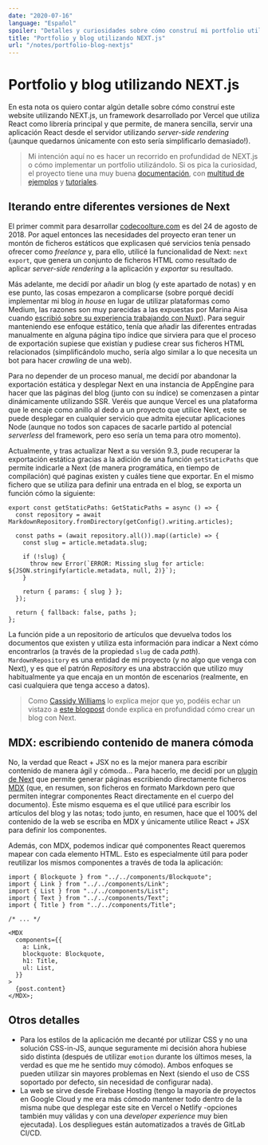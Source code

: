 ```yaml
---
date: "2020-07-16"
language: "Español"
spoiler: "Detalles y curiosidades sobre cómo construí mi portfolio utilizando NEXT.js"
title: "Portfolio y blog utilizando NEXT.js"
url: "/notes/portfolio-blog-nextjs"
---
```


# Portfolio y blog utilizando NEXT.js

En esta nota os quiero contar algún detalle sobre cómo construí este website utilizando NEXT.js, un framework
desarrollado por Vercel que utiliza React como librería principal y que permite, de manera sencilla, servir una
aplicación React desde el servidor utilizando _server-side rendering_ (¡aunque quedarnos únicamente con esto sería
simplificarlo demasiado!).

> Mi intención aquí no es hacer un recorrido en profundidad de NEXT.js o cómo implementar un portfolio utilizándolo. Si
> os pica la curiosidad, el proyecto tiene una muy buena [documentación](https://nextjs.org/docs/getting-started), con
> [multitud de ejemplos](https://github.com/vercel/next.js/tree/canary/examples) y
> [tutoriales](https://nextjs.org/learn/basics/create-nextjs-app).

## Iterando entre diferentes versiones de Next

El primer commit para desarrollar [codecoolture.com](http://codecoolture.com) es del 24 de agosto de 2018. Por aquel
entonces las necesidades del proyecto eran tener un montón de ficheros estáticos que explicasen qué servicios tenía
pensado ofrecer como _freelance_ y, para ello, utilicé la funcionalidad de Next: `next export`, que genera un conjunto
de ficheros HTML como resultado de aplicar _server-side rendering_ a la aplicación y _exportar_ su resultado.

Más adelante, me decidí por añadir un blog (y este apartado de notas) y en ese punto, las cosas empezaron a complicarse
(sobre porqué decidí implementar mi blog _in house_ en lugar de utilizar plataformas como Medium, las razones son muy
parecidas a las expuestas por Marina Aisa cuando
[escribió sobre su experiencia trabajando con Nuxt](https://marinaaisa.com/es/blog/blog-usando-vue-nuxt-markdown/)).
Para seguir manteniendo ese enfoque estático, tenía que añadir las diferentes entradas manualmente en alguna página tipo
índice que sirviera para que el proceso de exportación supiese que existían y pudiese crear sus ficheros HTML
relacionados (simplificándolo mucho, sería algo similar a lo que necesita un bot para hacer _crawling_ de una web).

Para no depender de un proceso manual, me decidí por abandonar la exportación estática y desplegar Next en una instancia
de AppEngine para hacer que las páginas del blog (junto con su índice) se comenzasen a pintar dinámicamente utilizando
SSR. Veréis que aunque Vercel es una plataforma que le encaje como anillo al dedo a un proyecto que utilice Next, este
se puede desplegar en cualquier servicio que admita ejecutar aplicaciones Node (aunque no todos son capaces de sacarle
partido al potencial _serverless_ del framework, pero eso sería un tema para otro momento).

Actualmente, y tras actualizar Next a su versión 9.3, pude recuperar la exportación estática gracias a la adición de una
función `getStaticPaths` que permite indicarle a Next (de manera programática, en tiempo de compilación) qué paginas
existen y cuáles tiene que exportar. En el mismo fichero que se utiliza para definir una entrada en el blog, se exporta
un función cómo la siguiente:

```tsx
export const getStaticPaths: GetStaticPaths = async () => {
  const repository = await MarkdownRepository.fromDirectory(getConfig().writing.articles);

  const paths = (await repository.all()).map((article) => {
    const slug = article.metadata.slug;

    if (!slug) {
      throw new Error(`ERROR: Missing slug for article: ${JSON.stringify(article.metadata, null, 2)}`);
    }

    return { params: { slug } };
  });

  return { fallback: false, paths };
};
```

La función pide a un repositorio de artículos que devuelva todos los documentos que existen y utiliza esta información
para indicar a Next cómo encontrarlos (a través de la propiedad `slug` de cada _path_). `MardownRepository` es una
entidad de mi proyecto (y no algo que venga con Next), y es que el patrón _Repository_ es una abstracción que utilizo
muy habitualmente ya que encaja en un montón de escenarios (realmente, en casi cualquiera que tenga acceso a datos).

> Como [Cassidy Williams](https://twitter.com/cassidoo) lo explica mejor que yo, podéis echar un vistazo a
> [este blogpost](https://www.netlify.com/blog/2020/05/04/building-a-markdown-blog-with-next-9.4-and-netlify/) donde
> explica en profundidad cómo crear un blog con Next.

## MDX: escribiendo contenido de manera cómoda

No, la verdad que React + JSX no es la mejor manera para escribir contenido de manera ágil y cómoda... Para hacerlo, me
decidí por un [plugin de Next](https://github.com/vercel/next.js/tree/canary/packages/next-mdx) que permite generar
páginas escribiendo directamente ficheros [MDX](https://mdxjs.com/) (que, en resumen, son ficheros en formato Markdown
pero que permiten integrar componentes React directamente en el cuerpo del documento). Este mismo esquema es el que
utilicé para escribir los artículos del blog y las notas; todo junto, en resumen, hace que el 100% del contenido de la
web se escriba en MDX y únicamente utilice React + JSX para definir los componentes.

Además, con MDX, podemos indicar qué componentes React queremos mapear con cada elemento HTML. Esto es especialmente
útil para poder reutilizar los mismos componentes a través de toda la aplicación:

```tsx
import { Blockquote } from "../../components/Blockquote";
import { Link } from "../../components/Link";
import { List } from "../../components/List";
import { Text } from "../../components/Text";
import { Title } from "../../components/Title";

/* ... */

<MDX
  components={{
    a: Link,
    blockquote: Blockquote,
    h1: Title,
    ul: List,
  }}
>
  {post.content}
</MDX>;
```

## Otros detalles

- Para los estilos de la aplicación me decanté por utilizar CSS y no una solución CSS-in-JS, aunque seguramente mi
  decisión ahora hubiese sido distinta (después de utilizar `emotion` durante los últimos meses, la verdad es que me he
  sentido muy cómodo). Ambos enfoques se pueden utilizar sin mayores problemas en Next (siendo el uso de CSS soportado
  por defecto, sin necesidad de configurar nada).
- La web se sirve desde Firebase Hosting (tengo la mayoría de proyectos en Google Cloud y me era más cómodo mantener
  todo dentro de la misma nube que desplegar este site en Vercel o Netlify -opciones también muy válidas y con una
  _developer experience_ muy bien ejecutada). Los despliegues están automatizados a través de GitLab CI/CD.
